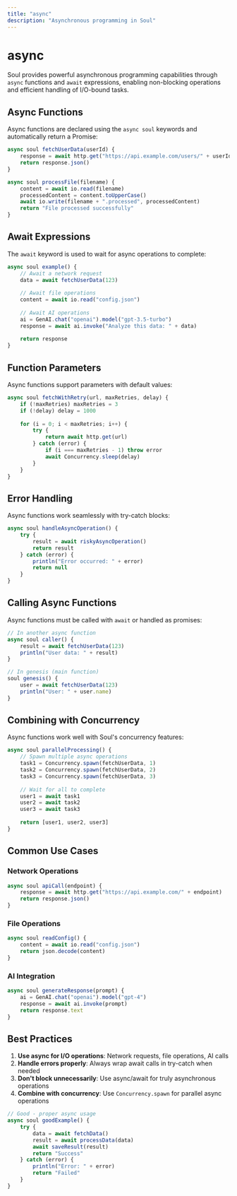 ```yaml
---
title: "async"
description: "Asynchronous programming in Soul"
---
```


# async

Soul provides powerful asynchronous programming capabilities through `async` functions and `await` expressions, enabling non-blocking operations and efficient handling of I/O-bound tasks.

## Async Functions

Async functions are declared using the `async soul` keywords and automatically return a Promise:

```javascript
async soul fetchUserData(userId) {
    response = await http.get("https://api.example.com/users/" + userId)
    return response.json()
}

async soul processFile(filename) {
    content = await io.read(filename)
    processedContent = content.toUpperCase()
    await io.write(filename + ".processed", processedContent)
    return "File processed successfully"
}
```

## Await Expressions

The `await` keyword is used to wait for async operations to complete:

```javascript
async soul example() {
    // Await a network request
    data = await fetchUserData(123)
    
    // Await file operations
    content = await io.read("config.json")
    
    // Await AI operations
    ai = GenAI.chat("openai").model("gpt-3.5-turbo")
    response = await ai.invoke("Analyze this data: " + data)
    
    return response
}
```

## Function Parameters

Async functions support parameters with default values:

```javascript
async soul fetchWithRetry(url, maxRetries, delay) {
    if (!maxRetries) maxRetries = 3
    if (!delay) delay = 1000
    
    for (i = 0; i < maxRetries; i++) {
        try {
            return await http.get(url)
        } catch (error) {
            if (i === maxRetries - 1) throw error
            await Concurrency.sleep(delay)
        }
    }
}
```

## Error Handling

Async functions work seamlessly with try-catch blocks:

```javascript
async soul handleAsyncOperation() {
    try {
        result = await riskyAsyncOperation()
        return result
    } catch (error) {
        println("Error occurred: " + error)
        return null
    }
}
```

## Calling Async Functions

Async functions must be called with `await` or handled as promises:

```javascript
// In another async function
async soul caller() {
    result = await fetchUserData(123)
    println("User data: " + result)
}

// In genesis (main function)
soul genesis() {
    user = await fetchUserData(123)
    println("User: " + user.name)
}
```

## Combining with Concurrency

Async functions work well with Soul's concurrency features:

```javascript
async soul parallelProcessing() {
    // Spawn multiple async operations
    task1 = Concurrency.spawn(fetchUserData, 1)
    task2 = Concurrency.spawn(fetchUserData, 2)
    task3 = Concurrency.spawn(fetchUserData, 3)
    
    // Wait for all to complete
    user1 = await task1
    user2 = await task2
    user3 = await task3
    
    return [user1, user2, user3]
}
```

## Common Use Cases

### Network Operations
```javascript
async soul apiCall(endpoint) {
    response = await http.get("https://api.example.com/" + endpoint)
    return response.json()
}
```

### File Operations
```javascript
async soul readConfig() {
    content = await io.read("config.json")
    return json.decode(content)
}
```

### AI Integration
```javascript
async soul generateResponse(prompt) {
    ai = GenAI.chat("openai").model("gpt-4")
    response = await ai.invoke(prompt)
    return response.text
}
```

## Best Practices

1. **Use async for I/O operations**: Network requests, file operations, AI calls
2. **Handle errors properly**: Always wrap await calls in try-catch when needed
3. **Don't block unnecessarily**: Use async/await for truly asynchronous operations
4. **Combine with concurrency**: Use `Concurrency.spawn` for parallel async operations

```javascript
// Good - proper async usage
async soul goodExample() {
    try {
        data = await fetchData()
        result = await processData(data)
        await saveResult(result)
        return "Success"
    } catch (error) {
        println("Error: " + error)
        return "Failed"
    }
}
```